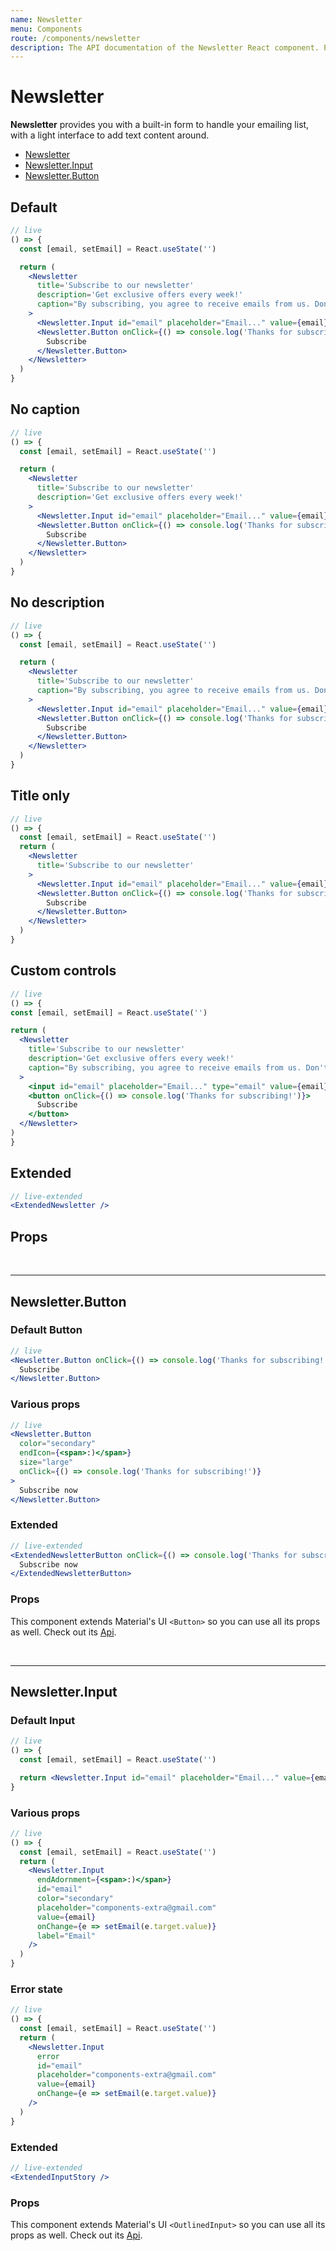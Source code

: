 ```yaml
---
name: Newsletter
menu: Components
route: /components/newsletter
description: The API documentation of the Newsletter React component. Play around with demos and check out its props.
---
```



# Newsletter

**Newsletter** provides you with a built-in form to handle your emailing list, with a light interface to add text content
around.

- [Newsletter](/components/newsletter#)
- [Newsletter.Input](/components/newsletter#newsletter-input)
- [Newsletter.Button](/components/newsletter#newsletter-button)

## Default

```jsx
// live
() => {
  const [email, setEmail] = React.useState('')

  return (
    <Newsletter
      title='Subscribe to our newsletter'
      description='Get exclusive offers every week!'
      caption="By subscribing, you agree to receive emails from us. Don't worry, we are not spamers :)"
    >
      <Newsletter.Input id="email" placeholder="Email..." value={email} onChange={e => setEmail(e.target.value)} />
      <Newsletter.Button onClick={() => console.log('Thanks for subscribing!')}>
        Subscribe
      </Newsletter.Button>
    </Newsletter>
  )
}
```

## No caption

```jsx
// live
() => {
  const [email, setEmail] = React.useState('')

  return (
    <Newsletter
      title='Subscribe to our newsletter'
      description='Get exclusive offers every week!'
    >
      <Newsletter.Input id="email" placeholder="Email..." value={email} onChange={e => setEmail(e.target.value)} />
      <Newsletter.Button onClick={() => console.log('Thanks for subscribing!')}>
        Subscribe
      </Newsletter.Button>
    </Newsletter>
  )
}
```

## No description

```jsx
// live
() => {
  const [email, setEmail] = React.useState('')

  return (
    <Newsletter
      title='Subscribe to our newsletter'
      caption="By subscribing, you agree to receive emails from us. Don't worry, we are not spamers :)"
    >
      <Newsletter.Input id="email" placeholder="Email..." value={email} onChange={e => setEmail(e.target.value)} />
      <Newsletter.Button onClick={() => console.log('Thanks for subscribing!')}>
        Subscribe
      </Newsletter.Button>
    </Newsletter>
  )
}
```

## Title only

```jsx
// live
() => {
  const [email, setEmail] = React.useState('')
  return (
    <Newsletter
      title='Subscribe to our newsletter'
    >
      <Newsletter.Input id="email" placeholder="Email..." value={email} onChange={e => setEmail(e.target.value)} />
      <Newsletter.Button onClick={() => console.log('Thanks for subscribing!')}>
        Subscribe
      </Newsletter.Button>
    </Newsletter>
  )
}
```

## Custom controls

```jsx
// live
() => {
const [email, setEmail] = React.useState('')

return (
  <Newsletter
    title='Subscribe to our newsletter'
    description='Get exclusive offers every week!'
    caption="By subscribing, you agree to receive emails from us. Don't worry, we are not spamers :)"
  >
    <input id="email" placeholder="Email..." type="email" value={email} onChange={e => setEmail(e.target.value)}/>
    <button onClick={() => console.log('Thanks for subscribing!')}>
      Subscribe
    </button>
  </Newsletter>
)
}
```

## Extended

```jsx
// live-extended
<ExtendedNewsletter />
```

## Props

<Props of="Newsletter"/>

<br/>
<hr/>

## Newsletter.Button

### Default Button

```jsx
// live
<Newsletter.Button onClick={() => console.log('Thanks for subscribing!')}>
  Subscribe
</Newsletter.Button>
```

### Various props

```jsx
// live
<Newsletter.Button
  color="secondary"
  endIcon={<span>:)</span>}
  size="large"
  onClick={() => console.log('Thanks for subscribing!')}
>
  Subscribe now
</Newsletter.Button>
```

### Extended

```jsx
// live-extended
<ExtendedNewsletterButton onClick={() => console.log('Thanks for subscribing!')}>
  Subscribe now
</ExtendedNewsletterButton>
```

### Props

This component extends Material's UI `<Button>` so you can use all its props as well. Check out its [Api](https://material-ui.com/api/button/).

<Props of="Newsletter.Button" />

<br />
<hr />

## Newsletter.Input

### Default Input

```jsx
// live
() => {
  const [email, setEmail] = React.useState('')

  return <Newsletter.Input id="email" placeholder="Email..." value={email} onChange={e => setEmail(e.target.value)} />
}
```

### Various props

```jsx
// live
() => {
  const [email, setEmail] = React.useState('')
  return (
    <Newsletter.Input
      endAdornment={<span>:)</span>}
      id="email"
      color="secondary"
      placeholder="components-extra@gmail.com"
      value={email}
      onChange={e => setEmail(e.target.value)}
      label="Email"
    />
  )
}
```

### Error state

```jsx
// live
() => {
  const [email, setEmail] = React.useState('')
  return (
    <Newsletter.Input
      error
      id="email"
      placeholder="components-extra@gmail.com"
      value={email}
      onChange={e => setEmail(e.target.value)}
    />
  )
}
```

### Extended

```jsx
// live-extended
<ExtendedInputStory />
```

### Props

This component extends Material's UI `<OutlinedInput>` so you can use all its props as well. Check out its [Api](https://material-ui.com/api/outlined-input/).

<Props of="Newsletter.Input" />
